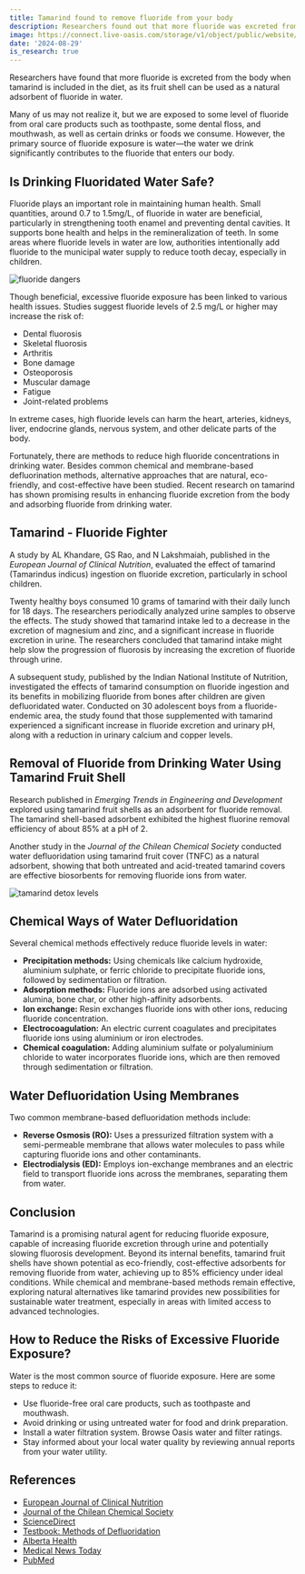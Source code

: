 ```yaml
---
title: Tamarind found to remove fluoride from your body
description: Researchers found out that more fluoride was excreted from the body when tamarind was included in the diet as its fruit shell can be utilized as a natural adsorbent of fluoride in water.
image: https://connect.live-oasis.com/storage/v1/object/public/website/blog/tamarind_fluoride_detoxifier/tamarind.JPG?t=2024-08-30T04%3A27%3A00.016Z
date: '2024-08-29'
is_research: true
---
```


Researchers have found that more fluoride is excreted from the body when tamarind is included in the diet, as its fruit shell can be used as a natural adsorbent of fluoride in water.

Many of us may not realize it, but we are exposed to some level of fluoride from oral care products such as toothpaste, some dental floss, and mouthwash, as well as certain drinks or foods we consume. However, the primary source of fluoride exposure is water—the water we drink significantly contributes to the fluoride that enters our body.

## Is Drinking Fluoridated Water Safe?

Fluoride plays an important role in maintaining human health. Small quantities, around 0.7 to 1.5mg/L, of fluoride in water are beneficial, particularly in strengthening tooth enamel and preventing dental cavities. It supports bone health and helps in the remineralization of teeth. In some areas where fluoride levels in water are low, authorities intentionally add fluoride to the municipal water supply to reduce tooth decay, especially in children.

<div className="relative overflow-hidden max-w-xl md:pt-4 rounded-lg">
  <img
    src="https://connect.live-oasis.com/storage/v1/object/public/website/blog/tamarind_fluoride_detoxifier/fluoride%20dangers.jpg?t=2024-08-30T04%3A27%3A37.044Z"
    alt="fluoride dangers"
    className="rounded-lg h-full w-full object-center"
  />
</div>

Though beneficial, excessive fluoride exposure has been linked to various health issues. Studies suggest fluoride levels of 2.5 mg/L or higher may increase the risk of:

- Dental fluorosis
- Skeletal fluorosis
- Arthritis
- Bone damage
- Osteoporosis
- Muscular damage
- Fatigue
- Joint-related problems

In extreme cases, high fluoride levels can harm the heart, arteries, kidneys, liver, endocrine glands, nervous system, and other delicate parts of the body.

Fortunately, there are methods to reduce high fluoride concentrations in drinking water. Besides common chemical and membrane-based defluorination methods, alternative approaches that are natural, eco-friendly, and cost-effective have been studied. Recent research on tamarind has shown promising results in enhancing fluoride excretion from the body and adsorbing fluoride from drinking water.

## Tamarind - Fluoride Fighter

A study by AL Khandare, GS Rao, and N Lakshmaiah, published in the _European Journal of Clinical Nutrition_, evaluated the effect of tamarind (Tamarindus indicus) ingestion on fluoride excretion, particularly in school children.

Twenty healthy boys consumed 10 grams of tamarind with their daily lunch for 18 days. The researchers periodically analyzed urine samples to observe the effects. The study showed that tamarind intake led to a decrease in the excretion of magnesium and zinc, and a significant increase in fluoride excretion in urine. The researchers concluded that tamarind intake might help slow the progression of fluorosis by increasing the excretion of fluoride through urine.

A subsequent study, published by the Indian National Institute of Nutrition, investigated the effects of tamarind consumption on fluoride ingestion and its benefits in mobilizing fluoride from bones after children are given defluoridated water. Conducted on 30 adolescent boys from a fluoride-endemic area, the study found that those supplemented with tamarind experienced a significant increase in fluoride excretion and urinary pH, along with a reduction in urinary calcium and copper levels.

## Removal of Fluoride from Drinking Water Using Tamarind Fruit Shell

Research published in _Emerging Trends in Engineering and Development_ explored using tamarind fruit shells as an adsorbent for fluoride removal. The tamarind shell-based adsorbent exhibited the highest fluorine removal efficiency of about 85% at a pH of 2.

Another study in the _Journal of the Chilean Chemical Society_ conducted water defluoridation using tamarind fruit cover (TNFC) as a natural adsorbent, showing that both untreated and acid-treated tamarind covers are effective biosorbents for removing fluoride ions from water.

<div className="relative overflow-hidden max-w-xl md:pt-4 rounded-lg">
  <img
    src="https://connect.live-oasis.com/storage/v1/object/public/website/blog/tamarind_fluoride_detoxifier/Tamarind%20Study%203.png?t=2024-08-30T04%3A29%3A41.874Z"
    alt="tamarind detox levels"
    className="rounded-lg h-full w-full object-contain object-center"
  />
</div>

## Chemical Ways of Water Defluoridation

Several chemical methods effectively reduce fluoride levels in water:

- **Precipitation methods:** Using chemicals like calcium hydroxide, aluminium sulphate, or ferric chloride to precipitate fluoride ions, followed by sedimentation or filtration.
- **Adsorption methods:** Fluoride ions are adsorbed using activated alumina, bone char, or other high-affinity adsorbents.
- **Ion exchange:** Resin exchanges fluoride ions with other ions, reducing fluoride concentration.
- **Electrocoagulation:** An electric current coagulates and precipitates fluoride ions using aluminium or iron electrodes.
- **Chemical coagulation:** Adding aluminium sulfate or polyaluminium chloride to water incorporates fluoride ions, which are then removed through sedimentation or filtration.

## Water Defluoridation Using Membranes

Two common membrane-based defluoridation methods include:

- **Reverse Osmosis (RO):** Uses a pressurized filtration system with a semi-permeable membrane that allows water molecules to pass while capturing fluoride ions and other contaminants.
- **Electrodialysis (ED):** Employs ion-exchange membranes and an electric field to transport fluoride ions across the membranes, separating them from water.

## Conclusion

Tamarind is a promising natural agent for reducing fluoride exposure, capable of increasing fluoride excretion through urine and potentially slowing fluorosis development. Beyond its internal benefits, tamarind fruit shells have shown potential as eco-friendly, cost-effective adsorbents for removing fluoride from water, achieving up to 85% efficiency under ideal conditions. While chemical and membrane-based methods remain effective, exploring natural alternatives like tamarind provides new possibilities for sustainable water treatment, especially in areas with limited access to advanced technologies.

## How to Reduce the Risks of Excessive Fluoride Exposure?

Water is the most common source of fluoride exposure. Here are some steps to reduce it:

- Use fluoride-free oral care products, such as toothpaste and mouthwash.
- Avoid drinking or using untreated water for food and drink preparation.
- Install a water filtration system. Browse Oasis water and filter ratings.
- Stay informed about your local water quality by reviewing annual reports from your water utility.

## References

- [European Journal of Clinical Nutrition](https://pubmed.ncbi.nlm.nih.gov/11840184/)
- [Journal of the Chilean Chemical Society](https://www.scielo.cl/scielo.php?script=sci_arttext&pid=S0717-97072012000300006)
- [ScienceDirect](https://www.sciencedirect.com/science/article/abs/pii/S0899900704000085)
- [Testbook: Methods of Defluoridation](https://testbook.com/civil-engineering/methods-of-defluoridation)
- [Alberta Health](https://myhealth.alberta.ca/Alberta/Pages/High-Levels-of-Fluoride-in-Drinking-Water.aspx)
- [Medical News Today](https://www.medicalnewstoday.com/articles/154164#risks)
- [PubMed](https://pubmed.ncbi.nlm.nih.gov/34597567/#:~:text=Excess%20amounts%20of%20fluoride%20ions,related%20problems%2C%20and%20chronicle%20issues.)

